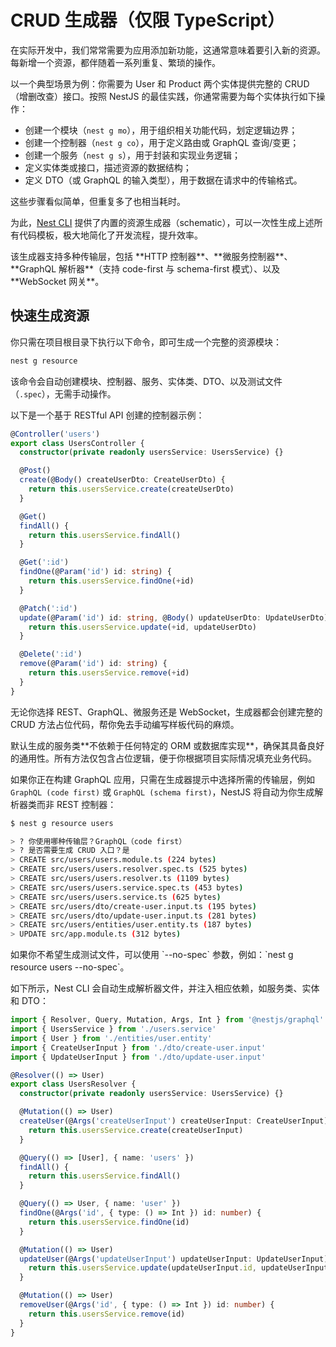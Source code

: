 # CRUD 生成器（仅限 TypeScript）

在实际开发中，我们常常需要为应用添加新功能，这通常意味着要引入新的资源。每新增一个资源，都伴随着一系列重复、繁琐的操作。

以一个典型场景为例：你需要为 User 和 Product 两个实体提供完整的 CRUD（增删改查）接口。按照 NestJS 的最佳实践，你通常需要为每个实体执行如下操作：

- 创建一个模块（`nest g mo`），用于组织相关功能代码，划定逻辑边界；
- 创建一个控制器（`nest g co`），用于定义路由或 GraphQL 查询/变更；
- 创建一个服务（`nest g s`），用于封装和实现业务逻辑；
- 定义实体类或接口，描述资源的数据结构；
- 定义 DTO（或 GraphQL 的输入类型），用于数据在请求中的传输格式。

这些步骤看似简单，但重复多了也相当耗时。

为此，[Nest CLI](/cli/overview) 提供了内置的资源生成器（schematic），可以一次性生成上述所有代码模板，极大地简化了开发流程，提升效率。

<CalloutInfo>
  该生成器支持多种传输层，包括 **HTTP 控制器**、**微服务控制器**、**GraphQL
  解析器**（支持 code-first 与 schema-first 模式）、以及 **WebSocket 网关**。
</CalloutInfo>

## 快速生成资源

你只需在项目根目录下执行以下命令，即可生成一个完整的资源模块：

```bash
nest g resource
```

该命令会自动创建模块、控制器、服务、实体类、DTO、以及测试文件（`.spec`），无需手动操作。

以下是一个基于 RESTful API 创建的控制器示例：

```ts
@Controller('users')
export class UsersController {
  constructor(private readonly usersService: UsersService) {}

  @Post()
  create(@Body() createUserDto: CreateUserDto) {
    return this.usersService.create(createUserDto)
  }

  @Get()
  findAll() {
    return this.usersService.findAll()
  }

  @Get(':id')
  findOne(@Param('id') id: string) {
    return this.usersService.findOne(+id)
  }

  @Patch(':id')
  update(@Param('id') id: string, @Body() updateUserDto: UpdateUserDto) {
    return this.usersService.update(+id, updateUserDto)
  }

  @Delete(':id')
  remove(@Param('id') id: string) {
    return this.usersService.remove(+id)
  }
}
```

无论你选择 REST、GraphQL、微服务还是 WebSocket，生成器都会创建完整的 CRUD 方法占位代码，帮你免去手动编写样板代码的麻烦。

<CalloutInfo type="warning">
  默认生成的服务类**不依赖于任何特定的 ORM
  或数据库实现**，确保其具备良好的通用性。所有方法仅包含占位逻辑，便于你根据项目实际情况填充业务代码。
</CalloutInfo>

如果你正在构建 GraphQL 应用，只需在生成器提示中选择所需的传输层，例如 `GraphQL (code first)` 或 `GraphQL (schema first)`，NestJS 将自动为你生成解析器类而非 REST 控制器：

```bash
$ nest g resource users

> ? 你使用哪种传输层？GraphQL（code first）
> ? 是否需要生成 CRUD 入口？是
> CREATE src/users/users.module.ts (224 bytes)
> CREATE src/users/users.resolver.spec.ts (525 bytes)
> CREATE src/users/users.resolver.ts (1109 bytes)
> CREATE src/users/users.service.spec.ts (453 bytes)
> CREATE src/users/users.service.ts (625 bytes)
> CREATE src/users/dto/create-user.input.ts (195 bytes)
> CREATE src/users/dto/update-user.input.ts (281 bytes)
> CREATE src/users/entities/user.entity.ts (187 bytes)
> UPDATE src/app.module.ts (312 bytes)
```

<CalloutInfo>
  如果你不希望生成测试文件，可以使用 `--no-spec` 参数，例如：`nest g resource
  users --no-spec`。
</CalloutInfo>

如下所示，Nest CLI 会自动生成解析器文件，并注入相应依赖，如服务类、实体和 DTO：

```ts
import { Resolver, Query, Mutation, Args, Int } from '@nestjs/graphql'
import { UsersService } from './users.service'
import { User } from './entities/user.entity'
import { CreateUserInput } from './dto/create-user.input'
import { UpdateUserInput } from './dto/update-user.input'

@Resolver(() => User)
export class UsersResolver {
  constructor(private readonly usersService: UsersService) {}

  @Mutation(() => User)
  createUser(@Args('createUserInput') createUserInput: CreateUserInput) {
    return this.usersService.create(createUserInput)
  }

  @Query(() => [User], { name: 'users' })
  findAll() {
    return this.usersService.findAll()
  }

  @Query(() => User, { name: 'user' })
  findOne(@Args('id', { type: () => Int }) id: number) {
    return this.usersService.findOne(id)
  }

  @Mutation(() => User)
  updateUser(@Args('updateUserInput') updateUserInput: UpdateUserInput) {
    return this.usersService.update(updateUserInput.id, updateUserInput)
  }

  @Mutation(() => User)
  removeUser(@Args('id', { type: () => Int }) id: number) {
    return this.usersService.remove(id)
  }
}
```

